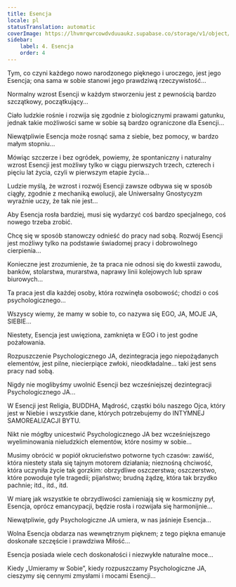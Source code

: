 ```yaml
---
title: Esencja
locale: pl
statusTranslation: automatic
coverImage: https://lhvmrqwrcowdvduuaukz.supabase.co/storage/v1/object/public/strapi-uploads/small_cover-tratado-de-psicologia-revolucionaria.webp-5e15e1cec4e0ebebcde5d7fc7565d8fd.webp
sidebar:
    label: 4. Esencja
    order: 4
---
```

Tym, co czyni każdego nowo narodzonego pięknego i uroczego, jest jego Esencja; ona sama w sobie stanowi jego prawdziwą rzeczywistość...

Normalny wzrost Esencji w każdym stworzeniu jest z pewnością bardzo szczątkowy, początkujący...

Ciało ludzkie rośnie i rozwija się zgodnie z biologicznymi prawami gatunku, jednak takie możliwości same w sobie są bardzo ograniczone dla Esencji...

Niewątpliwie Esencja może rosnąć sama z siebie, bez pomocy, w bardzo małym stopniu...

Mówiąc szczerze i bez ogródek, powiemy, że spontaniczny i naturalny wzrost Esencji jest możliwy tylko w ciągu pierwszych trzech, czterech i pięciu lat życia, czyli w pierwszym etapie życia...

Ludzie myślą, że wzrost i rozwój Esencji zawsze odbywa się w sposób ciągły, zgodnie z mechaniką ewolucji, ale Uniwersalny Gnostycyzm wyraźnie uczy, że tak nie jest...

Aby Esencja rosła bardziej, musi się wydarzyć coś bardzo specjalnego, coś nowego trzeba zrobić.

Chcę się w sposób stanowczy odnieść do pracy nad sobą. Rozwój Esencji jest możliwy tylko na podstawie świadomej pracy i dobrowolnego cierpienia...

Konieczne jest zrozumienie, że ta praca nie odnosi się do kwestii zawodu, banków, stolarstwa, murarstwa, naprawy linii kolejowych lub spraw biurowych...

Ta praca jest dla każdej osoby, która rozwinęła osobowość; chodzi o coś psychologicznego...

Wszyscy wiemy, że mamy w sobie to, co nazywa się EGO, JA, MOJE JA, SIEBIE...

Niestety, Esencja jest uwięziona, zamknięta w EGO i to jest godne pożałowania.

Rozpuszczenie Psychologicznego JA, dezintegracja jego niepożądanych elementów, jest pilne, niecierpiące zwłoki, nieodkładalne... taki jest sens pracy nad sobą.

Nigdy nie moglibyśmy uwolnić Esencji bez wcześniejszej dezintegracji Psychologicznego JA...

W Esencji jest Religia, BUDDHA, Mądrość, cząstki bólu naszego Ojca, który jest w Niebie i wszystkie dane, których potrzebujemy do INTYMNEJ SAMOREALIZACJI BYTU.

Nikt nie mógłby unicestwić Psychologicznego JA bez wcześniejszego wyeliminowania nieludzkich elementów, które nosimy w sobie...

Musimy obrócić w popiół okrucieństwo potworne tych czasów: zawiść, która niestety stała się tajnym motorem działania; nieznośną chciwość, która uczyniła życie tak gorzkim: obrzydliwe oszczerstwa; oszczerstwo, które powoduje tyle tragedii; pijaństwo; brudną żądzę, która tak brzydko pachnie; itd., itd., itd.

W miarę jak wszystkie te obrzydliwości zamieniają się w kosmiczny pył, Esencja, oprócz emancypacji, będzie rosła i rozwijała się harmonijnie...

Niewątpliwie, gdy Psychologiczne JA umiera, w nas jaśnieje Esencja...

Wolna Esencja obdarza nas wewnętrznym pięknem; z tego piękna emanuje doskonałe szczęście i prawdziwa Miłość...

Esencja posiada wiele cech doskonałości i niezwykłe naturalne moce...

Kiedy „Umieramy w Sobie”, kiedy rozpuszczamy Psychologiczne JA, cieszymy się cennymi zmysłami i mocami Esencji...

